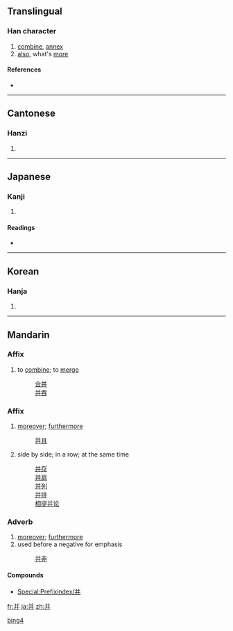 {{also|幷|並|併}}
==Translingual==

===Han character===
{{Han char|rn=51|rad=干|as=05|sn=8|four=8044<sub>1</sub>|canj=廿廿 (TT), X廿廿 (XTT)}}

# [[combine]], [[annex]]
# [[also]], what's [[more]]

====References====
* {{Han ref|kx=0340.031|dkj=09170|dj=0649.020|hdz=10242.060|uh=5E76|ud=24182|bh=A67D|bd=42621}}

----

==Cantonese==

===Hanzi===
{{yue-hanzi|jyut=|y=bing1, bing3}}

# {{defn|Cantonese|sort=干05}}

----

==Japanese==

===Kanji===
{{ja-kanji|grade=|rs=干05}}

# {{defn|Japanese|sort=干05}}

====Readings====
* {{ja-readings|on=ヘイ (hei), ヒョウ (hyō)|kun=[[あわせる]] (awaseru), [[ならぶ]] (narabu)}}

----

==Korean==

===Hanja===
{{ko-hanja|hangeul=경|rv=yeong|mr=yŏng}}

# {{defn|Korean|sort=干05}}

----

==Mandarin==

===Affix===
{{infl|cmn|affix|simplified||Pinyin|bìng|traditional|併}}

# to [[combine]]; to [[merge]]
#: [[合并]]
#: [[并吞]]

===Affix===
{{infl|cmn|affix|simplified||Pinyin|bìng|traditional|並}}

# [[moreover]]; [[furthermore]]
#: [[并且]]
# side by side; in a row; at the same time
#: [[并存]]
#: [[并肩]]
#: [[并列]]
#: [[并排]]
#: [[相提并论]]

===Adverb===
{{cmn-adv|s|pin=bìng|pint=bing4|tra=並|sim=并|rs=干05}}

# [[moreover]]; [[furthermore]]
# used before a negative for emphasis
#: [[并非]]

====Compounds====
* [[Special:Prefixindex/并]]

[[Category:zh-cn:Elementary Mandarin|bing4]]

[[fr:并]]
[[ja:并]]
[[zh:并]]